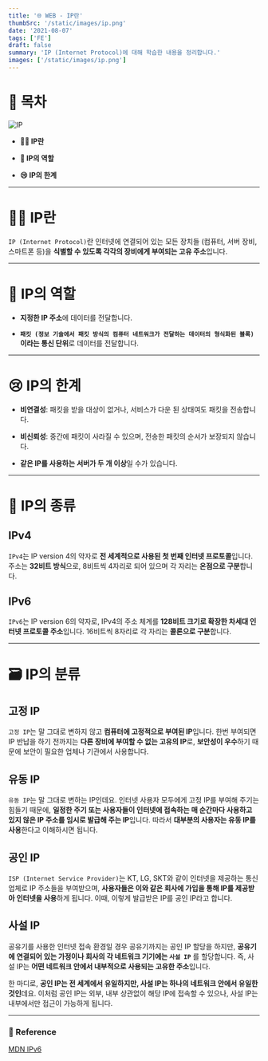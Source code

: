 ```yaml
---
title: '🌐 WEB - IP란'
thumbSrc: '/static/images/ip.png'
date: '2021-08-07'
tags: ['FE']
draft: false
summary: 'IP (Internet Protocol)에 대해 학습한 내용을 정리합니다.'
images: ['/static/images/ip.png']
---
```


# 📌 목차

![IP](/static/images/ip.png)

- **💁🏻 IP란**

- **🤖 IP의 역할**

- **😢 IP의 한계**

---

# 💁🏻 IP란

`IP (Internet Protocol)`란 인터넷에 연결되어 있는 모든 장치들 (컴퓨터, 서버 장비, 스마트폰 등)을 **식별할 수 있도록 각각의 장비에게 부여되는 고유 주소**입니다.

---

# 🤖 IP의 역할

- **지정한 IP 주소**에 데이터를 전달합니다.

- **`패킷 (정보 기술에서 패킷 방식의 컴퓨터 네트워크가 전달하는 데이터의 형식화된 블록)`이라는 통신 단위**로 데이터를 전달합니다.

---

# 😢 IP의 한계

- **비연결성**: 패킷을 받을 대상이 없거나, 서비스가 다운 된 상태여도 패킷을 전송합니다.

- **비신뢰성**: 중간에 패킷이 사라질 수 있으며, 전송한 패킷의 순서가 보장되지 않습니다.

- **같은 IP를 사용하는 서버가 두 개 이상**일 수가 있습니다.

---

# 🔖 IP의 종류

## IPv4

`IPv4`는 IP version 4의 약자로 **전 세계적으로 사용된 첫 번째 인터넷 프로토콜**입니다. 주소는 **32비트 방식**으로, 8비트씩 4자리로 되어 있으며 각 자리는 **온점으로 구분**합니다.

## IPv6

`IPv6`는 IP version 6의 약자로, IPv4의 주소 체계를 **128비트 크기로 확장한 차세대 인터넷 프로토콜 주소**입니다. 16비트씩 8자리로 각 자리는 **콜론으로 구분**합니다.

---

# 🗃️ IP의 분류

## 고정 IP

`고정 IP`는 말 그대로 변하지 않고 **컴퓨터에 고정적으로 부여된 IP**입니다. 한번 부여되면 IP 반납을 하기 전까지는 **다른 장비에 부여할 수 없는 고유의 IP**로, **보안성이 우수**하기 때문에 보안이 필요한 업체나 기관에서 사용합니다.

## 유동 IP

`유동 IP`는 말 그대로 변하는 IP인데요. 인터넷 사용자 모두에게 고정 IP를 부여해 주기는 힘들기 때문에, **일정한 주기 또는 사용자들이 인터넷에 접속하는 매 순간마다 사용하고 있지 않은 IP 주소를 임시로 발급해 주는 IP**입니다. 따라서 **대부분의 사용자는 유동 IP를 사용**한다고 이해하시면 됩니다.

## 공인 IP

`ISP (Internet Service Provider)`는 KT, LG, SKT와 같이 인터넷을 제공하는 통신 업체로 IP 주소들을 부여받으며, **사용자들은 이와 같은 회사에 가입을 통해 IP를 제공받아 인터넷을 사용**하게 됩니다. 이때, 이렇게 발급받은 IP를 공인 IP라고 합니다.

## 사설 IP

공유기를 사용한 인터넷 접속 환경일 경우 공유기까지는 공인 IP 할당을 하지만, **공유기에 연결되어 있는 가정이나 회사의 각 네트워크 기기에는 `사설 IP`** 를 할당합니다. 즉, 사설 IP는 **어떤 네트워크 안에서 내부적으로 사용되는 고유한 주소**입니다.

한 마디로, **공인 IP는 전 세계에서 유일하지만, 사설 IP는 하나의 네트워크 안에서 유일한 것인**데요. 이처럼 공인 IP는 외부, 내부 상관없이 해당 IP에 접속할 수 있으나, 사설 IP는 내부에서만 접근이 가능하게 됩니다.

---

### 🔗 Reference

[MDN IPv6](https://developer.mozilla.org/ko/docs/Glossary/IPv6)
